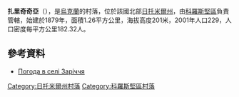 {{coord|50|52|37|N|28|26|54|E|scale:30000|display=title}}

'''扎里奇奇亞'''（{{lang-uk|Заріччя}}），是[[烏克蘭|烏克蘭]]的村落，位於該國北部[[日托米爾州|日托米爾州]]，由[[科羅斯堅區|科羅斯堅區]]負責管轄，始建於1879年，面積1.26平方公里，海拔高度201米，2001年人口229，人口密度每平方公里182.32人。

==參考資料==
* [http://weather.in.ua/ua/zhitomirskaja/8591 Погода в селі Заріччя] {{Wayback|url=http://weather.in.ua/ua/zhitomirskaja/8591 |date=20160305092316 }}

{{DEFAULTSORT:Заріччя}}
[[Category:日托米爾州村落|Category:日托米爾州村落]]
[[Category:科羅斯堅區村落|Category:科羅斯堅區村落]]


{{Zhytomyr-geo-stub}}